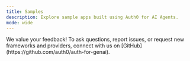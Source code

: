 ```yaml
---
title: Samples
description: Explore sample apps built using Auth0 for AI Agents.
mode: wide
---
```



<Note>
  We value your feedback! To ask questions, report issues, or request new
  frameworks and providers, connect with us on
  [GitHub](https://github.com/auth0/auth-for-genai).
</Note>

<StarterKits />

<Samples />
